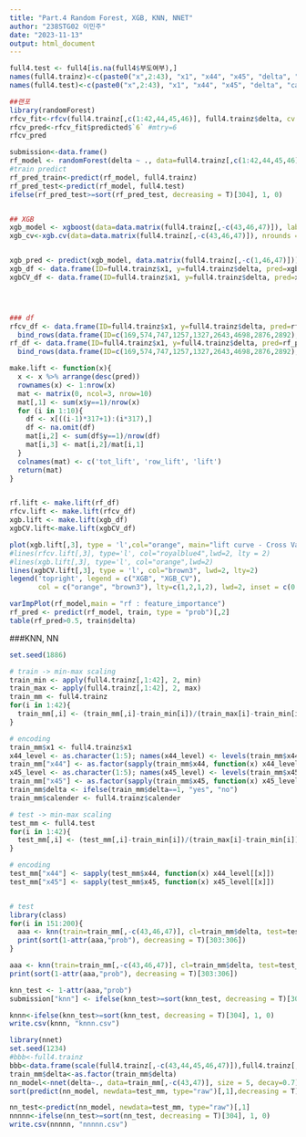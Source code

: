 ```yaml
---
title: "Part.4 Random Forest, XGB, KNN, NNET"
author: "238STG02 이민주"
date: "2023-11-13"
output: html_document
---
```



```r
full4.test <- full4[is.na(full4$부도여부),]
names(full4.trainz)<-c(paste0("x",2:43), "x1", "x44", "x45", "delta", "calender")
names(full4.test)<-c(paste0("x",2:43), "x1", "x44", "x45", "delta", "calender")

##랜포
library(randomForest)
rfcv_fit<-rfcv(full4.trainz[,c(1:42,44,45,46)], full4.trainz$delta, cv.fold = 10, mtry = function(p) max(8,floor(sqrt(p))))
rfcv_pred<-rfcv_fit$predicted$`6` #mtry=6
rfcv_pred

submission<-data.frame()
rf_model <- randomForest(delta ~ ., data=full4.trainz[,c(1:42,44,45,46)], mtry = floor(sqrt(40)), ntree = 500, importance = T)
#train predict
rf_pred_train<-predict(rf_model, full4.trainz)
rf_pred_test<-predict(rf_model, full4.test)
ifelse(rf_pred_test>=sort(rf_pred_test, decreasing = T)[304], 1, 0)


## XGB
xgb_model <- xgboost(data=data.matrix(full4.trainz[,-c(43,46,47)]), label=full4.trainz$delta, nrounds = 10)
xgb_cv<-xgb.cv(data=data.matrix(full4.trainz[,-c(43,46,47)]), nrounds = 10, nthread = 2, nfold=10, prediction = T,label = full4.trainz$delta)


xgb_pred <- predict(xgb_model, data.matrix(full4.trainz[,-c(1,46,47)]))
xgb_df <- data.frame(ID=full4.trainz$x1, y=full4.trainz$delta, pred=xgb_pred) %>% bind_rows(data.frame(ID=c(169,574,747,1257,1327,2643,4698,2876,2892), pred=rep(1,9), y=rep(1,9)))
xgbCV_df <- data.frame(ID=full4.trainz$x1, y=full4.trainz$delta, pred=xgb_cv$pred) %>% bind_rows(data.frame(ID=c(169,574,747,1257,1327,2643,4698,2876,2892), pred=rep(1,9), y=rep(1,9)))




### df
rfcv_df <- data.frame(ID=full4.trainz$x1, y=full4.trainz$delta, pred=rfcv_fit$predicted$`6`) %>%
  bind_rows(data.frame(ID=c(169,574,747,1257,1327,2643,4698,2876,2892), pred=rep(1,9), y=rep(1,9)))
rf_df <- data.frame(ID=full4.trainz$x1, y=full4.trainz$delta, pred=rf_pred_train) %>%
  bind_rows(data.frame(ID=c(169,574,747,1257,1327,2643,4698,2876,2892), pred=rep(1,9), y=rep(1,9)))

make.lift <- function(x){
  x <- x %>% arrange(desc(pred))
  rownames(x) <- 1:nrow(x)
  mat <- matrix(0, ncol=3, nrow=10)
  mat[,1] <- sum(x$y==1)/nrow(x)
  for (i in 1:10){
    df <- x[((i-1)*317+1):(i*317),]
    df <- na.omit(df)
    mat[i,2] <- sum(df$y==1)/nrow(df)
    mat[i,3] <- mat[i,2]/mat[i,1]
  }
  colnames(mat) <- c('tot_lift', 'row_lift', 'lift')
  return(mat)
}


rf.lift <- make.lift(rf_df)
rfcv.lift <- make.lift(rfcv_df)
xgb.lift <- make.lift(xgb_df)
xgbCV.lift<-make.lift(xgbCV_df)

plot(xgb.lift[,3], type = 'l',col="orange", main="lift curve - Cross Validation", ylab="", ylim=c(0,10), lwd=2)
#lines(rfcv.lift[,3], type='l', col="royalblue4",lwd=2, lty = 2)
#lines(xgb.lift[,3], type='l', col="orange",lwd=2)
lines(xgbCV.lift[,3], type = 'l', col="brown3", lwd=2, lty=2)
legend('topright', legend = c("XGB", "XGB_CV"), 
       col = c("orange", "brown3"), lty=c(1,2,1,2), lwd=2, inset = c(0.02, 0.04))
```


```r
varImpPlot(rf_model,main = "rf : feature_importance")
rf_pred <- predict(rf_model, train, type = "prob")[,2]
table(rf_pred>0.5, train$delta)
```


###KNN, NN

```r
set.seed(1886)

# train -> min-max scaling
train_min <- apply(full4.trainz[,1:42], 2, min)
train_max <- apply(full4.trainz[,1:42], 2, max)
train_mm <- full4.trainz
for(i in 1:42){
  train_mm[,i] <- (train_mm[,i]-train_min[i])/(train_max[i]-train_min[i])
}

# encoding
train_mm$x1 <- full4.trainz$x1
x44_level <- as.character(1:5); names(x44_level) <- levels(train_mm$x44)
train_mm["x44"] <- as.factor(sapply(train_mm$x44, function(x) x44_level[[x]]))
x45_level <- as.character(1:5); names(x45_level) <- levels(train_mm$x45)
train_mm["x45"] <- as.factor(sapply(train_mm$x45, function(x) x45_level[[x]]))
train_mm$delta <- ifelse(train_mm$delta==1, "yes", "no")
train_mm$calender <- full4.trainz$calender

# test -> min-max scaling
test_mm <- full4.test
for(i in 1:42){
  test_mm[,i] <- (test_mm[,i]-train_min[i])/(train_max[i]-train_min[i])
}

# encoding
test_mm["x44"] <- sapply(test_mm$x44, function(x) x44_level[[x]])
test_mm["x45"] <- sapply(test_mm$x45, function(x) x45_level[[x]])


# test 
library(class)
for(i in 151:200){
  aaa <- knn(train=train_mm[,-c(43,46,47)], cl=train_mm$delta, test=test_mm[,-c(43,46,47)], k=i, prob=TRUE)
  print(sort(1-attr(aaa,"prob"), decreasing = T)[303:306])
}

aaa <- knn(train=train_mm[,-c(43,46,47)], cl=train_mm$delta, test=test_mm[,-c(43,46,47)], k=169, prob=TRUE)
print(sort(1-attr(aaa,"prob"), decreasing = T)[303:306])

knn_test <- 1-attr(aaa,"prob")
submission["knn"] <- ifelse(knn_test>=sort(knn_test, decreasing = T)[304], 1, 0)

knnn<-ifelse(knn_test>=sort(knn_test, decreasing = T)[304], 1, 0)
write.csv(knnn, "knnn.csv")
```



```r
library(nnet)
set.seed(1234)
#bbb<-full4.trainz
bbb<-data.frame(scale(full4.trainz[,-c(43,44,45,46,47)]),full4.trainz[,44:46])
train_mm$delta<-as.factor(train_mm$delta)
nn_model<-nnet(delta~., data=train_mm[,-c(43,47)], size = 5, decay=0.7)
sort(predict(nn_model, newdata=test_mm, type="raw")[,1],decreasing = T)[303:305]

nn_test<-predict(nn_model, newdata=test_mm, type="raw")[,1]
nnnnn<-ifelse(nn_test>=sort(nn_test, decreasing = T)[304], 1, 0)
write.csv(nnnnn, "nnnnn.csv")
```


